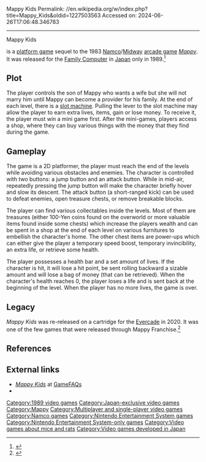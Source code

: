 Mappy Kids
Permalink: //en.wikipedia.org/w/index.php?title=Mappy_Kids&oldid=1227503563
Accessed on: 2024-06-26T17:06:48.346783



------
Mappy Kids
{{Short description|1989 video game}}
{{More citations needed|date=June 2022}}
{{Infobox video game
| title        = Mappy Kids
| image        = Mappy Kids Coverart.png
| caption      = Cover art
| developer    = [[Namco]]
| publisher    = [[Namco]]
| composer     = Atsuko Iwanaga
| series       = ''Mappy''
| platforms    = [[Nintendo Entertainment System|Family Computer]]
| released     = {{Vgrelease|JP|December 22, 1989}}
| genre        = [[Platform game|Platform]]
| modes        = [[Single-player video game|Single-player]], [[Multiplayer video game|multiplayer]]
}}

{{Nihongo|'''''Mappy Kids'''''|マッピーキッズ|Mappī Kizzu}} is a [[platform game]] sequel to the 1983 [[Namco]]/[[Midway Games|Midway]] [[arcade game]] ''[[Mappy]]''. It was released for the [[Nintendo Entertainment System|Family Computer]] in [[Japan]] only in 1989.<ref>{{Cite web |title=Mappy Kids for NES - GameFAQs |url=https://gamefaqs.gamespot.com/nes/579534-mappy-kids |access-date=2022-06-07 |website=gamefaqs.gamespot.com}}</ref>

==Plot==
The player controls the son of Mappy who wants a wife but she will not marry him until Mappy can become a provider for his family. At the end of each level, there is a [[slot machine]]. Pulling the lever to the slot machine may allow the player to earn extra lives, items, gain or lose money. To receive it, the player must win a mini game first. After the mini-games, players access a shop, where they can buy various things with the money that they find during the game.

==Gameplay==
The game is a 2D platformer, the player must reach the end of the levels while avoiding various obstacles and enemies. The character is controlled with two buttons: a jump button and an attack button. While in mid-air, repeatedly pressing the jump button will make the character briefly hover and slow its descent. The attack button (a short-ranged kick) can be used to defeat enemies, open treasure chests, or remove breakable blocks.

The player can find various collectables inside the levels. Most of them are treasures (either 100-Yen coins found on the overworld or more valuable items found inside some chests) which increase the players wealth and can be spent in a shop at the end of each level on various furnitures to embellish the character's home. The other chest items are power-ups which can either give the player a temporary speed boost, temporary invincibility, an extra life, or retrieve some health.

The player possesses a health bar and a set amount of lives. If the character is hit, it will lose a hit point, be sent rolling backward a sizable amount and will lose a bag of money (that can be retrieved). When the character's health reaches 0, the player loses a life and is sent back at the beginning of the level. When the player has no more lives, the game is over.

==Legacy==
''Mappy Kids'' was re-released on a cartridge for the [[Evercade]] in 2020. It was one of the few games that were released through Mappy Franchise.<ref>{{Cite web |title=Mappy Games |url=https://www.ign.com/games/franchise/mappy |access-date=2022-06-07 |website=IGN |language=en}}</ref>

==References==
{{Reflist}}

==External links==
* [http://www.gamefaqs.com/nes/579534-mappy-kids/data ''Mappy Kids''] at [[GameFAQs]]
* {{MobyGames|id=/mappy-kids}}

{{Mappy series}}

[[Category:1989 video games]]
[[Category:Japan-exclusive video games]]
[[Category:Mappy]]
[[Category:Multiplayer and single-player video games]]
[[Category:Namco games]]
[[Category:Nintendo Entertainment System games]]
[[Category:Nintendo Entertainment System-only games]]
[[Category:Video games about mice and rats]]
[[Category:Video games developed in Japan]]


{{BandaiNamco-stub}}
{{Platform-videogame-stub}}